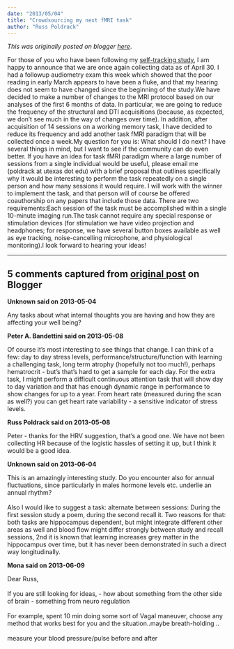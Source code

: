 ```yaml
---
date: "2013/05/04"
title: "Crowdsourcing my next fMRI task"
author: "Russ Poldrack"
---
```


*This was originally posted on blogger [here](https://russpoldrack.blogspot.com/2013/05/crowdsourcing-my-next-fmri-task.html)*.

For those of you who have been following my [self-tracking study](http://www.russpoldrack.org/2013/03/my-adventures-in-self-quantification.html), I am happy to announce that we are once again collecting data as of April 30.  I had a followup audiometry exam this week which showed that the poor reading in early March appears to have been a fluke, and that my hearing does not seem to have changed since the beginning of the study.We have decided to make a number of changes to the MRI protocol based on our analyses of the first 6 months of data. In particular, we are going to reduce the frequency of the structural and DTI acquisitions (because, as expected, we don't see much in the way of changes over time).  In addition, after acquisition of 14 sessions on a working memory task, I have decided to reduce its frequency and add another task fMRI paradigm that will be collected once a week.My question for you is: What should I do next?  I have several things in mind, but I want to see if the community can do even better.  If you have an idea for task fMRI paradigm where a large number of sessions from a single individual would be useful, please email me (poldrack at utexas dot edu) with a brief proposal that outlines specifically why it would be interesting to perform the task repeatedly on a single person and how many sessions it would require.  I will work with the winner to implement the task, and that person will of course be offered coauthorship on any papers that include those data.  There are two requirements:Each session of the task must be accomplished within a single 10-minute imaging run.The task cannot require any special response or stimulation devices (for stimulation we have video projection and headphones; for response, we have several button boxes available as well as eye tracking, noise-cancelling microphone, and physiological monitoring).I look forward to hearing your ideas! 

---

## 5 comments captured from [original post](https://russpoldrack.blogspot.com/2013/05/crowdsourcing-my-next-fmri-task.html) on Blogger

**Unknown said on 2013-05-04**

Any tasks about what internal thoughts you are having and how they are affecting your well being?

**Peter A. Bandettini said on 2013-05-08**

Of course it's most interesting to see things that change. I can think of a few: day to day stress levels, performance/structure/function with learning a challenging task, long term atrophy (hopefully not too much!), perhaps hematrocrit - but's that's hard to get a sample for each day. For the extra task, I might  perform a difficult continuous attention task that will show day to day variation and that has enough dynamic range in performance to show changes for up to a year. From heart rate (measured during the scan as well?) you can get heart rate variability - a sensitive indicator of stress levels.

**Russ Poldrack said on 2013-05-08**

Peter - thanks for the HRV suggestion, that's a good one. We have not been collecting HR because of the logistic hassles of setting it up, but I think it would be a good idea.

**Unknown said on 2013-06-04**

This is an amazingly interesting study. Do you encounter also for annual fluctuations, since particularly in males hormone levels etc. underlie an annual rhythm?<br /><br />Also I would like to suggest a task: alternate between sessions: During the first session study a poem, during the second recall it. Two reasons for that: both tasks are hippocampus dependent, but might integrate different other areas as well and blood flow might differ strongly between study and recall sessions, 2nd it is known that learning increases grey matter in the hippocampus over time, but it has never been demonstrated in such a direct way longitudinally.

**Mona said on 2013-06-09**

Dear Russ, <br /><br />If you are still looking for ideas, - how about something from the other side of brain - something from neuro regulation <br /><br />For example, spent 10 min doing some sort of Vagal maneuver, choose any method that works best for you and the situation..maybe breath-holding ..<br /><br />measure your blood pressure/pulse before and after  <br />

